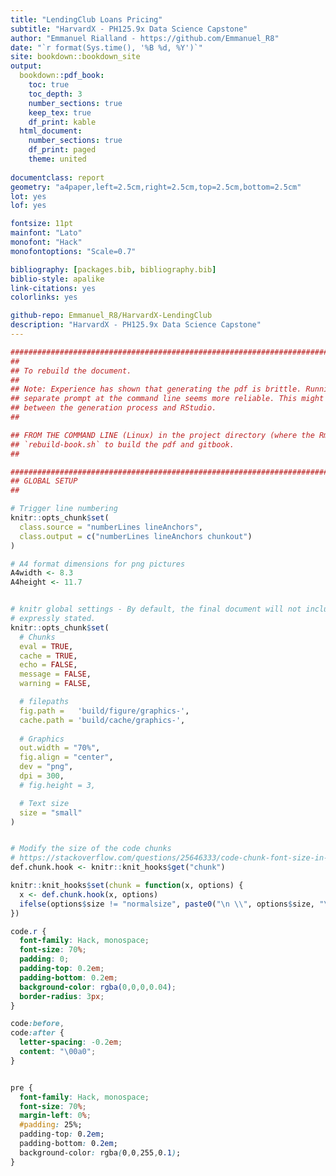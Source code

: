 ```yaml
--- 
title: "LendingClub Loans Pricing"
subtitle: "HarvardX - PH125.9x Data Science Capstone"
author: "Emmanuel Rialland - https://github.com/Emmanuel_R8"
date: "`r format(Sys.time(), '%B %d, %Y')`"
site: bookdown::bookdown_site
output: 
  bookdown::pdf_book:
    toc: true
    toc_depth: 3
    number_sections: true
    keep_tex: true
    df_print: kable
  html_document: 
    number_sections: true
    df_print: paged
    theme: united
    
documentclass: report
geometry: "a4paper,left=2.5cm,right=2.5cm,top=2.5cm,bottom=2.5cm"
lot: yes
lof: yes

fontsize: 11pt
mainfont: "Lato"
monofont: "Hack"
monofontoptions: "Scale=0.7"

bibliography: [packages.bib, bibliography.bib]
biblio-style: apalike
link-citations: yes
colorlinks: yes

github-repo: Emmanuel_R8/HarvardX-LendingClub
description: "HarvardX - PH125.9x Data Science Capstone"
---
```


```r
###################################################################################################
##
## To rebuild the document.
## 
## Note: Experience has shown that generating the pdf is brittle. Running this command from a
## separate prompt at the command line seems more reliable. This might be due to interaction
## between the generation process and RStudio.
##

## FROM THE COMMAND LINE (Linux) in the project directory (where the Rmd files are), RUN
## `rebuild-book.sh` to build the pdf and gitbook.
## 
```


```r
###################################################################################################
## GLOBAL SETUP
##

# Trigger line numbering
knitr::opts_chunk$set(
  class.source = "numberLines lineAnchors",
  class.output = c("numberLines lineAnchors chunkout")
)

# A4 format dimensions for png pictures
A4width <- 8.3
A4height <- 11.7


# knitr global settings - By default, the final document will not include source code unless
# expressly stated.
knitr::opts_chunk$set(
  # Chunks
  eval = TRUE,
  cache = TRUE,
  echo = FALSE,
  message = FALSE,
  warning = FALSE,

  # filepaths
  fig.path =   'build/figure/graphics-', 
  cache.path = 'build/cache/graphics-', 
  
  # Graphics
  out.width = "70%",
  fig.align = "center",
  dev = "png",
  dpi = 300, 
  # fig.height = 3,

  # Text size
  size = "small"
)


# Modify the size of the code chunks
# https://stackoverflow.com/questions/25646333/code-chunk-font-size-in-rmarkdown-with-knitr-and-latex
def.chunk.hook <- knitr::knit_hooks$get("chunk")

knitr::knit_hooks$set(chunk = function(x, options) {
  x <- def.chunk.hook(x, options)
  ifelse(options$size != "normalsize", paste0("\n \\", options$size, "\n\n", x, "\n\n \\normalsize"), x)
})
```


```css
code.r {
  font-family: Hack, monospace;
  font-size: 70%;
  padding: 0;
  padding-top: 0.2em;
  padding-bottom: 0.2em;
  background-color: rgba(0,0,0,0.04);
  border-radius: 3px;
}

code:before,
code:after {
  letter-spacing: -0.2em;
  content: "\00a0";
}


pre {
  font-family: Hack, monospace;
  font-size: 70%;
  margin-left: 0%; 
  #padding: 25%;
  padding-top: 0.2em;
  padding-bottom: 0.2em;
  background-color: rgba(0,0,255,0.1);
}

```

